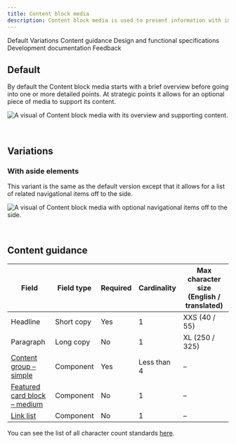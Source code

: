 ```yaml
---
title: Content block media
description: Content block media is used to present information with images in a group setting.
---
```



<ComponentDescription name="Content block media" type="layout" />

<AnchorLinks>

<AnchorLink>Default</AnchorLink>
<AnchorLink>Variations</AnchorLink>
<AnchorLink>Content guidance</AnchorLink>
<AnchorLink>Design and functional specifications</AnchorLink>
<AnchorLink>Development documentation</AnchorLink>
<AnchorLink>Feedback</AnchorLink>

</AnchorLinks>

## Default

By default the Content block media starts with a brief overview before going into one or more detailed points. At strategic points it allows for an optional piece of media to support its content.

![A visual of Content block media with its overview and supporting content.](../../images/pattern/content-block-media/content-block-with-media.jpg)

<br />

## Variations

### With aside elements

This variant is the same as the default version except that it allows for a list of related navigational items off to the side.

![A visual of Content block media with optional navigational items off to the side.](../../images/pattern/content-block-media/content-block-with-media-with-aside-elements.jpg)

<br />

## Content guidance

| Field                                                                                                                                           | Field type | Required | Cardinality | Max character size (English / translated) |
| ----------------------------------------------------------------------------------------------------------------------------------------------- | ---------- | -------- | ----------- | ----------------------------------------- |
| Headline                                                                                                                                        | Short copy | Yes      | 1           | XXS (40 / 55)                             |
| Paragraph                                                                                                                                       | Long copy  | No       | 1           | XL (250 / 325)                            |
| [Content group – simple](https://www.ibm.com/standards/web/carbon-for-ibm-dotcom/components/content-group-simple)                               | Component  | Yes      | Less than 4 | –                                         |
| [Featured card block – medium](https://www.ibm.com/standards/web/carbon-for-ibm-dotcom/components/feature-card-block#feature-card-block-medium) | Component  | No       | 1           | –                                         |
| [Link list](https://www.ibm.com/standards/web/carbon-for-ibm-dotcom/components/link-list)                                                       | Component  | No       | 1           | –                                         |

You can see the list of all character count standards <a href="https://github.com/carbon-design-system/carbon-for-ibm-dotcom-website/wiki/Character-count-standards" target="_blank" rel="noreferrer">here</a>.

<ComponentFooter name="Content block media" type="layout" />
